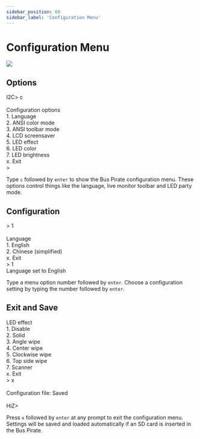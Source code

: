 ```yaml
---
sidebar_position: 60
sidebar_label: 'Configuration Menu'
---
```


# Configuration Menu

![](./img/configuration-1024.jpg)

## Options

<BrowserWindow>
<span className="bp-prompt">I2C></span> c<br/>
<span className="bp-info"><br/>
<span className="bp-info">Configuration options</span></span><br/>
 1. <span className="bp-info">Language</span><br/>
 2. <span className="bp-info">ANSI color mode</span><br/>
 3. <span className="bp-info">ANSI toolbar mode</span><br/>
 4. <span className="bp-info">LCD screensaver</span><br/>
 5. <span className="bp-info">LED effect</span><br/>
 6. <span className="bp-info">LED color</span><br/>
 7. <span className="bp-info">LED brightness</span><br/>
 x. <span className="bp-info">Exit</span><br/>
<span className="bp-prompt"> ></span> <br/>
</BrowserWindow>

Type ```c``` followed by ```enter``` to show the Bus Pirate configuration menu. These options control things like the language, live monitor toolbar and LED party mode.

## Configuration

<BrowserWindow>
<span className="bp-prompt"> ></span> 1<br/>
<br/>
<span className="bp-info">Language</span><br/>
 1. <span className="bp-info">English</span><br/>
 2. <span className="bp-info">Chinese (simplified)</span><br/>
 x. <span className="bp-info">Exit</span><br/>
<span className="bp-prompt"> ></span> 1<br/>
Language <span className="bp-info">set to</span> English<br/>
</BrowserWindow>

Type a menu option number followed by ```enter```. Choose a configuration setting by typing the number followed by ```enter```.

## Exit and Save
<BrowserWindow>
<span className="bp-info">LED effect</span><br/>
 1. <span className="bp-info">Disable</span><br/>
 2. <span className="bp-info">Solid</span><br/>
 3. <span className="bp-info">Angle wipe</span><br/>
 4. <span className="bp-info">Center wipe</span><br/>
 5. <span className="bp-info">Clockwise wipe</span><br/>
 6. <span className="bp-info">Top side wipe</span><br/>
 7. <span className="bp-info">Scanner</span><br/>
 x. <span className="bp-info">Exit</span><br/>
<span className="bp-prompt"> ></span> x<br/>
<br/>
<span className="bp-info">Configuration file:</span> Saved<br/>
<br/>
<span className="bp-prompt">HiZ></span> <br/>
</BrowserWindow>

Press ```x``` followed by ```enter``` at any prompt to exit the configuration menu. Settings will be saved and loaded automatically if an SD card is inserted in the Bus Pirate.

<DiscourseComments/>
